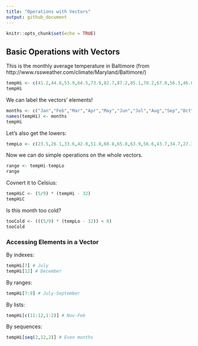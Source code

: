 ```yaml
---
title: "Operations with Vectors"
output: github_document
---
```


```r
knitr::opts_chunk$set(echo = TRUE)
```
## Basic Operations with Vectors

This is the monthly average temperature in Baltimore (from http://www.rssweather.com/climate/Maryland/Baltimore/)

```r
tempHi <- c(41.2,44.8,53.9,64.5,73.9,82.7,87.2,85.1,78.2,67.0,56.3,46.0)
tempHi
```

We can label the vectors' 
elements!
```r
months <- c("Jan","Feb","Mar","Apr","May","Jun","Jul","Aug","Sep","Oct","Nov","Dec")
names(tempHi) <- months
tempHi
```

Let's also get the lowers:

```r
tempLo <- c(23.5,26.1,33.6,42.0,51.8,60.8,65.8,63.9,56.6,43.7,34.7,27.3)
```

Now we can do simple operations on the whole vectors.

```r
range <- tempHi-tempLo
range
```

Covnert it to Celsius:

```r
tempHiC <- (5/9) * (tempHi - 32)
tempHiC
```

Is this month too cold?

```r
tooCold <- (((5/9) * (tempLo - 32)) < 0)
tooCold
```

### Accessing Elements in a Vector

By indexes:

```r
tempHi[7] # July
tempHi[12] # December

```

By ranges:
```r
tempHi[7:9] # July-September
```

By lists:

```r
tempHi[c(11:12,1:2)] # Nov-Feb
```

By sequences:

```r
tempHi[seq(2,12,2)] # Even months
```
